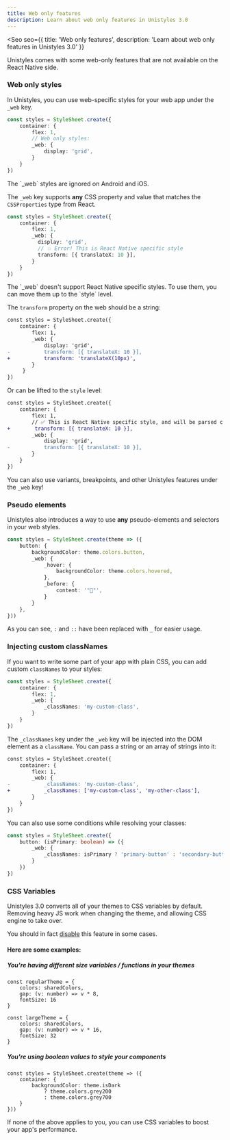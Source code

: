 ```yaml
---
title: Web only features
description: Learn about web only features in Unistyles 3.0
---
```



<Seo
    seo={{
        title: 'Web only features',
        description: 'Learn about web only features in Unistyles 3.0'
    }}
>

Unistyles comes with some web-only features that are not available on the React Native side.

### Web only styles

In Unistyles, you can use web-specific styles for your web app under the `_web` key.

```ts
const styles = StyleSheet.create({
    container: {
        flex: 1,
        // Web only styles:
        _web: {
            display: 'grid',
        }
    }
})
```

<Aside>
The `_web` styles are ignored on Android and iOS.
</Aside>

The `_web` key supports **any** CSS property and value that matches the `CSSProperties` type from React.

```ts
const styles = StyleSheet.create({
    container: {
        flex: 1,
        _web: {
          display: 'grid',
          // 💥 Error! This is React Native specific style
          transform: [{ translateX: 10 }],
        }
    }
})
```

<Aside>
The `_web` doesn't support React Native specific styles. To use them, you can move them up to the `style` level.
</Aside>

The `transform` property on the web should be a string:

```diff lang="ts"
const styles = StyleSheet.create({
    container: {
        flex: 1,
        _web: {
            display: 'grid',
-           transform: [{ translateX: 10 }],
+           transform: 'translateX(10px)',
        }
     }
})
```

Or can be lifted  to the `style` level:

```diff lang="ts"
const styles = StyleSheet.create({
    container: {
        flex: 1,
        // ✅ This is React Native specific style, and will be parsed correctly for web
+        transform: [{ translateX: 10 }],
        _web: {
            display: 'grid',
-           transform: [{ translateX: 10 }],
        }
    }
})
```

You can also use variants, breakpoints, and other Unistyles features under the `_web` key!

### Pseudo elements

Unistyles also introduces a way to use **any** pseudo-elements and selectors in your web styles.

```ts
const styles = StyleSheet.create(theme => ({
    button: {
        backgroundColor: theme.colors.button,
        _web: {
            _hover: {
                backgroundColor: theme.colors.hovered,
            },
            _before: {
                content: '"🦄"',
            }
        }
    },
}))
```

As you can see, `:` and `::` have been replaced with `_` for easier usage.

### Injecting custom classNames

If you want to write some part of your app with plain CSS, you can add custom `classNames` to your styles:

```ts
const styles = StyleSheet.create({
    container: {
        flex: 1,
        _web: {
            _classNames: 'my-custom-class',
        }
    }
})
```

The `_classNames` key under the `_web` key will be injected into the DOM element as a `className`. You can pass a string or an array of strings into it:

```diff lang="ts"
const styles = StyleSheet.create({
    container: {
        flex: 1,
        _web: {
-           _classNames: 'my-custom-class',
+           _classNames: ['my-custom-class', 'my-other-class'],
        }
    }
})
```

You can also use some conditions while resolving your classes:

```ts
const styles = StyleSheet.create({
    button: (isPrimary: boolean) => ({
        _web: {
            _classNames: isPrimary ? 'primary-button' : 'secondary-button',
        }
    })
})
```

### CSS Variables

Unistyles 3.0 converts all of your themes to CSS variables by default. Removing heavy JS work when changing the theme, and allowing CSS engine to take over.

You should in fact [disable](/v3/start/configuration#settings-optional) this feature in some cases.

#### Here are some examples:

##### You're having different size variables / functions in your themes
```tsx
const regularTheme = {
    colors: sharedColors,
    gap: (v: number) => v * 8,
    fontSize: 16
}

const largeTheme = {
    colors: sharedColors,
    gap: (v: number) => v * 16,
    fontSize: 32
}
```

##### You're using boolean values to style your components

```tsx
const styles = StyleSheet.create(theme => ({
    container: {
        backgroundColor: theme.isDark
            ? theme.colors.grey200
            : theme.colors.grey700
    }
}))
```

If none of the above applies to you, you can use CSS variables to boost your app's performance.
</Seo>
